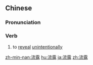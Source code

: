 ==Chinese==
{{zh-forms}}

===Pronunciation===
{{zh-pron
|m=liúlù
|c=lau4 lou6
|h=pfs=liù-lu
|mn=liû-lō͘
|ma=Zh-liúlù.ogg
|cat=v
}}

===Verb===
{{zh-verb}}

# to [[reveal]] [[unintentionally]]

{{zh-cat|Advanced}}

[[zh-min-nan:流露]]
[[hu:流露]]
[[ja:流露]]
[[zh:流露]]